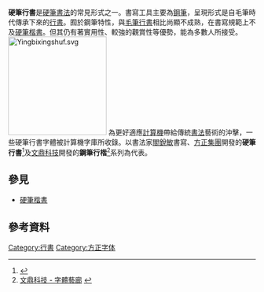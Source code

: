 '''硬筆行書'''是[[硬筆書法|硬筆書法]]的常見形式之一。書寫工具主要為[[鋼筆|鋼筆]]，呈現形式是自毛筆時代傳承下來的[[行書|行書]]。囿於鋼筆特性，與[[毛筆書法|毛筆行書]]相比尚顯不成熟，在書寫規範上不及[[硬筆楷書|硬筆楷書]]。但其仍有著實用性、較強的觀賞性等優勢，能為多數人所接受。
[[File:Yingbixingshuf.svg|200px]]
為更好適應[[計算機|計算機]]帶給傳統[[書法|書法]]藝術的沖擊，一些硬筆行書字體被計算機字庫所收錄。以書法家[[閻銳敏|閻銳敏]]書寫、[[方正集團|方正集團]]開發的'''硬筆行書'''<ref>{{Cite web |url=http://vic.sina.com.cn/news/27/2009/0722/3529.html |title=字体与书法——方正硬笔楷书、方正硬笔行书 |accessdate=2011-06-19 |archive-date=2013-02-20 |archive-url=https://web.archive.org/web/20130220234506/http://vic.sina.com.cn/news/27/2009/0722/3529.html |dead-url=no }}</ref>及[[文鼎科技|文鼎科技]]開發的'''鋼筆行楷'''<ref>[http://www.arphic.com/tw/fontgallery/big5_8.htm 文鼎科技 - 字體藝廊] {{webarchive|url=https://web.archive.org/web/20121206054936/http://www.arphic.com/tw/fontgallery/big5_8.htm |date=2012-12-06 }}</ref>系列為代表。

==參見==
*[[硬筆楷書|硬筆楷書]]

==參考資料==
<references/>

[[Category:行書|Category:行書]]
[[Category:方正字体|Category:方正字体]]